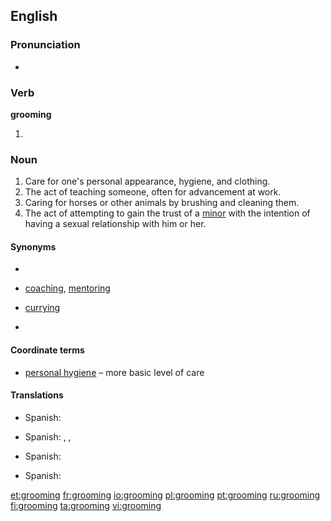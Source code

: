 ==English==

===Pronunciation===
* {{rhymes|uːmɪŋ}}

===Verb===
'''grooming'''

# {{present participle of|[[groom]]}}

===Noun===
{{en-noun}}

# Care for one's personal appearance, hygiene, and clothing.
# The act of teaching someone, often for advancement at work.
# Caring for horses or other animals by brushing and cleaning them.
# The act of attempting to gain the trust of a [[minor]] with the intention of having a sexual relationship with him or her.

====Synonyms====
* {{sense|care for one's appearance}}
* {{sense|act of teaching}} [[coaching]], [[mentoring]]
* {{sense|caring for horses}} [[curry]]ing
* {{sense|attempting to gain the trust of a minor}}

====Coordinate terms====
* {{sense|care for one's appearance}} [[personal hygiene]] – more basic level of care

====Translations====

{{trans-top|care for one's appearance}}
* Spanish: {{t-|es|arreglo|m}}
{{trans-mid}}
{{trans-bottom}}

{{trans-top|act of teaching}}
* Spanish: {{t-|es|adiestramiento|m}}, {{t+|es|entrenamiento|m}}, {{t|es|capacitación|f}}
{{trans-mid}}
{{trans-bottom}}

{{trans-top|caring for horses}}
* Spanish: {{t|es|acicaladura|f}}
{{trans-mid}}
{{trans-bottom}}

{{trans-top|attempting to gain the trust of a minor}}
* Spanish: {{qualifier|Mexico}} {{t|es|sonsaque|m}}
{{trans-mid}}
{{trans-bottom}}

[[et:grooming]]
[[fr:grooming]]
[[io:grooming]]
[[pl:grooming]]
[[pt:grooming]]
[[ru:grooming]]
[[fi:grooming]]
[[ta:grooming]]
[[vi:grooming]]